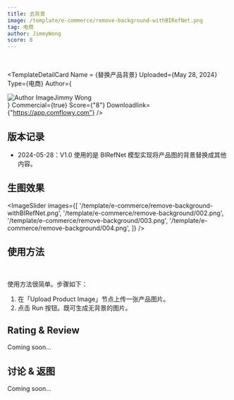 ```yaml
---
title: 去背景
image: /template/e-commerce/remove-background-withBIRefNet.png
tag: 电商
author: JimmyWong
score: 8
---
```



<br/>

<TemplateDetailCard 
  Name = {<span>替换产品背景</span>}
  Uploaded={<span>May 28, 2024</span>}
  Type={<span>电商</span>}
  Author={<div className="flex" ><img src="/author.jpg" alt="Author Image" className="mr-2 ml-1 size-5 rounded-full" /><span>Jimmy Wong</span></div>}
  Commercial={true}
  Score={"8"}
  Downloadlink={"https://app.comflowy.com"}
/>

## 版本记录

* 2024-05-28：V1.0 使用的是 BIRefNet 模型实现将产品图的背景替换成其他内容。

## 生图效果

<ImageSlider images={[
  '/template/e-commerce/remove-background-withBIRefNet.png', 
  '/template/e-commerce/remove-background/002.png', 
  '/template/e-commerce/remove-background/003.png', 
  '/template/e-commerce/remove-background/004.png', 
]} />

## 使用方法

<br/>
<PhotoProvider>
  <PhotoView src="/template/e-commerce/remove-background/001.png">
    <img src="/template/e-commerce/remove-background/001.png" alt="" className='rounded-lg'/>
  </PhotoView>
</PhotoProvider>

使用方法很简单。步骤如下：
1. 在「Upload Product Image」节点上传一张产品图片。
2. 点击 Run 按钮。既可生成无背景的图片。

## Rating & Review

Coming soon...

## 讨论 & 返图

Coming soon...